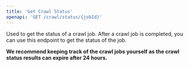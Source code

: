 ```yaml
---
title: 'Get Crawl Status'
openapi: 'GET /crawl/status/{jobId}'
---
```



Used to get the status of a crawl job. After a crawl job is completed, you can use this endpoint to get the status of the job.


**We recommend keeping track of the crawl jobs yourself as the crawl status results can expire after 24 hours.**